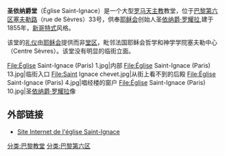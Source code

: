 {{Infobox religious building
 | building_name    =  圣依纳爵堂
 | photo          = Église Saint-Ignace (Paris) 1.jpg
 | ville          = [[巴黎|巴黎]]
 | pays           = {{France}}
 | région         = [[法兰西岛|法兰西岛]]
 | département    = [[巴黎|巴黎]]
 | culte          = [[罗马天主教|罗马天主教]]
 | type           = 
 | rattachement   = [[天主教巴黎总教区|天主教巴黎总教区]]
}}
'''圣依纳爵堂'''（Église Saint-Ignace）是一个大型[[罗马天主教|罗马天主教]]教堂，位于[[巴黎第六区|巴黎第六区]][[塞夫勒路|塞夫勒路]]（rue de Sèvres）33号，供奉[[耶稣会|耶稣会]]创始人圣[[依纳爵·罗耀拉|依纳爵·罗耀拉]],建于1855年，[[新哥特式|新哥特式]]风格。

该堂的[[礼拜仪式|礼仪]]由[[耶稣会|耶稣会]]提供而非[[堂区|堂区]]，毗邻法国耶稣会哲学和神学学院塞夫勒中心（Centre Sèvres）。该堂没有明显的临街立面。

<gallery>
File:Église Saint-Ignace (Paris) 1.jpg|内部
File:Église Saint-Ignace (Paris) 13.jpg|临街入口
File:Saint Ignace chevet.jpg|从街上看不到的后殿
File:Église Saint-Ignace (Paris) 4.jpg|唱经楼的窗户
File:Église Saint-Ignace (Paris) 10.jpg|圣[[依纳爵·罗耀拉|依纳爵·罗耀拉]]像
</gallery>

== 外部链接 ==
* [http://www.stignace.net/ Site Internet de l'église Saint-Ignace] {{Wayback|url=http://www.stignace.net/ |date=20201214180129 }}

[[分类:巴黎教堂|分类:巴黎教堂]]
[[分类:巴黎第六区|分类:巴黎第六区]]
